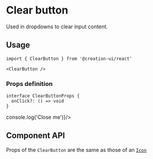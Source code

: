 
# Clear button

Used in dropdowns to clear input content.


<PartOfCore />

## Usage

```tsx copy
import { ClearButton } from '@creation-ui/react'

<ClearButton />
```

### Props definition

```tsx copy
interface ClearButtonProps {
  onClick?: () => void
}
```


<Container>
  <ClearButton onClick={()=>console.log('Close me')}/>
</Container>


## Component API

Props of the `ClearButton` are the same as those of an [`Icon`](/docs/components/icons#component-api)